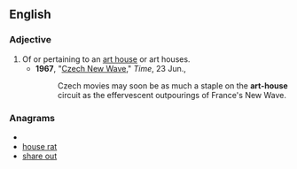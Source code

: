 ==English==

===Adjective===
{{en-adj|pos=[[art]]-[[house]]|-}}

# Of or pertaining to an [[art house]] or art houses.
#*'''1967''', "[http://www.time.com/time/magazine/article/0,9171,839566,00.html Czech New Wave]," ''Time'', 23 Jun.,
#*:Czech movies may soon be as much a staple on the '''art-house''' circuit as the effervescent outpourings of France's New Wave.

===Anagrams===
* {{alphagram|aehorstu}}
* [[house rat#English|house rat]]
* [[share out#English|share out]]